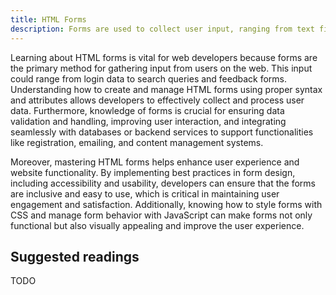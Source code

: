 ```yaml
---
title: HTML Forms
description: Forms are used to collect user input, ranging from text fields and selections to data submissions, facilitating interactions between users and web applications.
---
```


Learning about HTML forms is vital for web developers because forms are the primary method for gathering input from users on the web. This input could range from login data to search queries and feedback forms. Understanding how to create and manage HTML forms using proper syntax and attributes allows developers to effectively collect and process user data. Furthermore, knowledge of forms is crucial for ensuring data validation and handling, improving user interaction, and integrating seamlessly with databases or backend services to support functionalities like registration, emailing, and content management systems.

Moreover, mastering HTML forms helps enhance user experience and website functionality. By implementing best practices in form design, including accessibility and usability, developers can ensure that the forms are inclusive and easy to use, which is critical in maintaining user engagement and satisfaction. Additionally, knowing how to style forms with CSS and manage form behavior with JavaScript can make forms not only functional but also visually appealing and improve the user experience.

## Suggested readings

TODO
